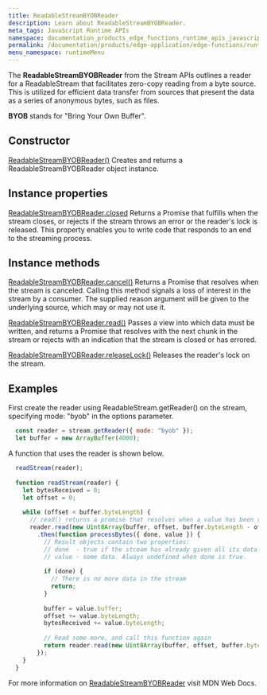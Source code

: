 ```yaml
---
title: ReadableStreamBYOBReader
description: Learn about ReadableStreamBYOBReader.
meta_tags: JavaScript Runtime APIs
namespace: documentation_products_edge_functions_runtime_apis_javascript_readable_byob_reader
permalink: /documentation/products/edge-application/edge-functions/runtime-apis/javascript/readable-byob-reader/
menu_namespace: runtimeMenu
---
```


The **ReadableStreamBYOBReader** from the Stream APIs outlines a reader for a ReadableStream that facilitates zero-copy reading from a byte source. This is utilized for efficient data transfer from sources that present the data as a series of anonymous bytes, such as files.

**BYOB** stands for "Bring Your Own Buffer".

## Constructor

[ReadableStreamBYOBReader()](https://developer.mozilla.org/en-US/docs/Web/API/ReadableStreamBYOBReader/ReadableStreamBYOBReader)
Creates and returns a ReadableStreamBYOBReader object instance.

## Instance properties

[ReadableStreamBYOBReader.closed](https://developer.mozilla.org/en-US/docs/Web/API/ReadableStreamBYOBReader/closed)
Returns a Promise that fulfills when the stream closes, or rejects if the stream throws an error or the reader's lock is released. This property enables you to write code that responds to an end to the streaming process.

## Instance methods

[ReadableStreamBYOBReader.cancel()](https://developer.mozilla.org/en-US/docs/Web/API/ReadableStreamBYOBReader/cancel)
Returns a Promise that resolves when the stream is canceled. Calling this method signals a loss of interest in the stream by a consumer. The supplied reason argument will be given to the underlying source, which may or may not use it.

[ReadableStreamBYOBReader.read()](https://developer.mozilla.org/en-US/docs/Web/API/ReadableStreamBYOBReader/read)
Passes a view into which data must be written, and returns a Promise that resolves with the next chunk in the stream or rejects with an indication that the stream is closed or has errored.

[ReadableStreamBYOBReader.releaseLock()](https://developer.mozilla.org/en-US/docs/Web/API/ReadableStreamBYOBReader/releaseLock)
Releases the reader's lock on the stream.

## Examples

First create the reader using ReadableStream.getReader() on the stream, specifying mode: "byob" in the options parameter.

```js
  const reader = stream.getReader({ mode: "byob" });
  let buffer = new ArrayBuffer(4000);
```

A function that uses the reader is shown below.

```js
  readStream(reader);
  
  function readStream(reader) {
    let bytesReceived = 0;
    let offset = 0;
  
    while (offset < buffer.byteLength) {
      // read() returns a promise that resolves when a value has been received
      reader.read(new Uint8Array(buffer, offset, buffer.byteLength - offset))
        .then(function processBytes({ done, value }) {
          // Result objects contain two properties:
          // done  - true if the stream has already given all its data.
          // value - some data. Always undefined when done is true.
  
          if (done) {
            // There is no more data in the stream
            return;
          }
  
          buffer = value.buffer;
          offset += value.byteLength;
          bytesReceived += value.byteLength;
  
          // Read some more, and call this function again
          return reader.read(new Uint8Array(buffer, offset, buffer.byteLength - offset)).then(processBytes);
        });
    }
  }
```

For more information on [ReadableStreamBYOBReader](https://developer.mozilla.org/en-US/docs/Web/API/ReadableStreamBYOBReader) visit MDN Web Docs.
